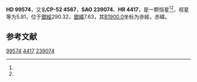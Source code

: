 {{Starbox begin
| name = HD 99574
}}
{{Starbox observe
| epoch = [[J2000.0|J2000.0]]
| constell = {{星座名待查}}<ref name=SIMBAD>{{cite web
 | url=http://simbad.u-strasbg.fr/simbad/sim-id?Ident=HR+4417
 | title =Pulsating variable Star
 | publisher=Centre de Données astronomiques de Strasbourg
 | work=SIMBAD
 | accessdate=2012-07-13}}</ref><ref name=DATA>{{cite web
 | url=http://vizier.u-strasbg.fr/viz-bin/VizieR-5?-out.add=.&-source=5050&-corr=PK=HR&-out.max=9999&HR=4417
 | title=VizieR Detailed Page
 | accessdate=2012-07-13
 | archive-date=2016-03-04
 | archive-url=https://web.archive.org/web/20160304231712/http://vizier.u-strasbg.fr/viz-bin/VizieR-5?-out.add=.&-source=5050&-corr=PK=HR&-out.max=9999&HR=4417
 | dead-url=no
 }}</ref>
| 星官 = 
| ra = {{RA|11|26|47.3}}<ref name=SIMBAD /><ref name=DATA />
| dec = {{DEC|-53|9|36}}<ref name=SIMBAD /><ref name=DATA />
| appmag_v = 5.81<ref name=SIMBAD /><ref name=DATA />
}}
{{Starbox character
| class = K0III+A2-3V<ref name=SIMBAD /><ref name=DATA />
| b-v = 0.52<ref name=SIMBAD /><ref name=DATA />
| u-b = <ref name=SIMBAD /><ref name=DATA />
| r-i = <ref name=SIMBAD /><ref name=DATA />
| variable = 
}}
{{Starbox astrometry
| radial_v = 
| prop_mo_ra = -8
| parallax = 
| p_error = 
}}
{{Starbox catalog
| names =CP-52 4567，[[SAO星表|SAO]] 239074，[[HD星表|HD]] 99574，[[HR星表|HR]] 4417}}
{{Starbox reference |Simbad=HR+4417}}
{{Starbox end}}

'''HD 99574'''，又名'''CP-52 4567'''，'''SAO 239074'''、'''HR 4417'''，是一颗恒星<ref name=SIMBAD /><ref name=DATA />，视星等为5.81，位于[[銀道座標系|銀經]]290.32，[[銀道座標系|銀緯]]7.63，其[[B1900.0|B1900.0]]坐标为赤經{{RA|11|22|7.6}}，赤緯{{DEC|-52|7.63|37}}。

== 参考文献 ==
{{reflist}}

{{star-stub}}

[[Category:HD和HDE天體|99574]]
[[Category:HR天體|4417]]
[[Category:SAO天體|239074]]